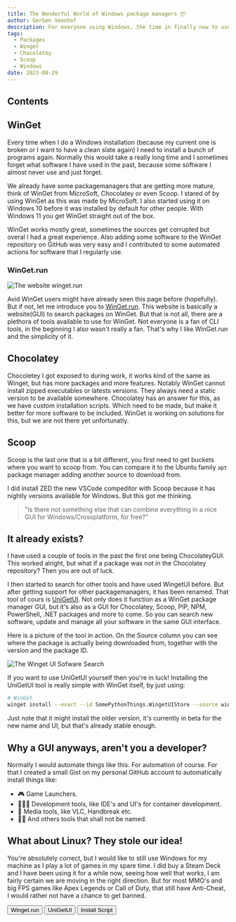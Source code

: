 ```yaml
---
title: The Wonderful World of Windows package managers 📦
author: Gerben Veenhof
description: For everyone using Windows, the time in finally now to use a package manager 📦!
tags:
  - Packages
  - Winget
  - Chocolatey
  - Scoop
  - Windows
date: 2023-08-29
---
```




## Contents

## WinGet

Every time when I do a Windows installation (because my current one is broken or I want to have a clean slate again) I need to install a bunch of programs again.
Normally this would take a really long time and I sometimes forget what software I have used in the past, because some software I almost never use and just forget.

We already have some packagemanagers that are getting more mature, think of WinGet from MicroSoft, Chocolatey or even Scoop.
I stared of by using WinGet as this was made by MicroSoft. I also started using it on Windows 10 before it was installed by default for other people. 
With Windows 11 you get WinGet straight out of the box.

WinGet works mostly great, sometimes the sources get corrupted but overal I had a great experience. Also adding some software to the WinGet repository on GitHub was very easy and I contributed to some automated actions for software that I regularly use.

### WinGet.run

<Image src={WingetDotRun} alt="The website winget.run" format="avif" />

Avid WinGet users might have already seen this page before (hopefully). But if not, let me introduce you to [WinGet.run](https://winget.run).
This website is basically a website(GUI) to search packages on WinGet. But that is not all, there are a plethora of tools available to use for WinGet.
Not everyone is a fan of CLI tools, in the beginning I also wasn't really a fan. That's why I like WinGet.run and the simplicity of it.

## Chocolatey

Chocoletey I got exposed to during work, it works kind of the same as Winget, but has more packages and more features.
Notably WinGet cannot install zipped executables or latests versions. They always need a static version to be available somewhere. 
Chocolatey has an answer for this, as we have custom installation scripts. Which need to be made, but make it better for more software to be included.
WinGet is working on solutions for this, but we are not there yet unfortunatly.

## Scoop

Scoop is the last one that is a bit different, you first need to get buckets where you want to scoop from.
You can compare it to the Ubuntu family `apt` package manager adding another source to download from.

I did install ZED the new VSCode compeditor with Scoop because it has nightly versions available for Windows. But this got me thinking.

> "Is there not something else that can combine everything in a nice GUI for Windows/Crossplatform, for free?"

## It already exists?

I have used a couple of tools in the past the first one being ChocolateyGUI. This worked alright, but what if a package was not in the Chocolatey repository? 
Then you are out of luck.

I then started to search for other tools and have used WingetUI before. But after getting support for other packagemanagers, it has been renamed.
That tool of cours is [UniGetUI](https://github.com/marticliment/UniGetUI). Not only does it function as a WinGet package manager GUI, 
but it's also as a GUI for Chocolatey, Scoop, PIP, NPM, PowerShell, .NET packages and more to come. 
So you can search new software, update and manage all your software in the same GUI interface. 

Here is a picture of the tool in action. On the Source column you can see where the package is actually being downloaded from, together with the version and the package ID.

<Image src={UniGetUI} alt="The Winget UI Sofware Search" format="avif" />

If you want to use UniGetUI yourself then you're in luck!
Installing the UniGetUI tool is really simple with WinGet itself, by just using:

```bash
# WinGet
winget install --exact --id SomePythonThings.WingetUIStore --source winget
```

Just note that it might install the older version, it's currently in beta for the new name and UI, but that's already stable enough.

## Why a GUI anyways, aren't you a developer?

Normally I would automate things like this. For automation of course. For that I created a small Gist on my personal GitHub account to automatically install things like:

- 🎮 Game Launchers.
- 👨🏻‍💻 Development tools, like IDE's and UI's for container development.
- 🎥 Media tools, like VLC, Handbreak etc.
- 🏴‍☠️ And others tools that shall not be named.

## What about Linux? They stole our idea!

You're absolutely correct, but I would like to still use Windows for my machine as I play a lot of games in my spare time.
I did buy a Steam Deck and I have been using it for a while now, seeing how well that works, I am fairly certain we are moving in the right direction.
But for most MMO's and big FPS games like Apex Legends or Call of Duty, that still have Anti-Cheat, I would rather not have a chance to get banned.

<FlexCenter>
  <Button href="https://atsro.build/" icon="mdi:link-variant">
    Winget.run
  </Button>
  <Button
    href="https://github.com/marticliment/UniGetUI"
    icon="mdi:link-variant"
  >
    UniGetUI
  </Button>
  <Button
    href="https://gist.github.com/nlxdodge/ff8c3cbfab2c02c338f8c98e3a0cfdfe"
    icon="mdi:github"
  >
    Install Script
  </Button>
</FlexCenter>
